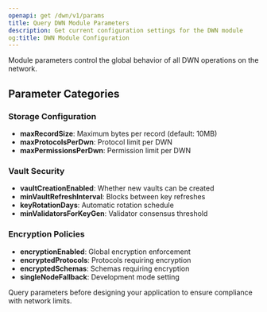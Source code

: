```yaml
---
openapi: get /dwn/v1/params
title: Query DWN Module Parameters
description: Get current configuration settings for the DWN module
og:title: DWN Module Configuration
---
```


<Info>
  Module parameters control the global behavior of all DWN operations on the network.
</Info>

## Parameter Categories

### Storage Configuration
- **maxRecordSize**: Maximum bytes per record (default: 10MB)
- **maxProtocolsPerDwn**: Protocol limit per DWN
- **maxPermissionsPerDwn**: Permission limit per DWN

### Vault Security
- **vaultCreationEnabled**: Whether new vaults can be created
- **minVaultRefreshInterval**: Blocks between key refreshes
- **keyRotationDays**: Automatic rotation schedule
- **minValidatorsForKeyGen**: Validator consensus threshold

### Encryption Policies
- **encryptionEnabled**: Global encryption enforcement
- **encryptedProtocols**: Protocols requiring encryption
- **encryptedSchemas**: Schemas requiring encryption
- **singleNodeFallback**: Development mode setting

<Tip>
  Query parameters before designing your application to ensure compliance with network limits.
</Tip>
